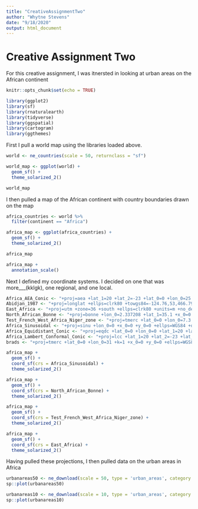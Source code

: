 ```yaml
---
title: "CreativeAssignmentTwo"
author: "Whytne Stevens"
date: "9/18/2020"
output: html_document
---
```

# Creative Assignment Two

For this creative assignment, I was itnersted in looking at urban areas on the African continent
```r
knitr::opts_chunk$set(echo = TRUE)
```

```r
library(ggplot2)
library(sf)
library(rnaturalearth)
library(tidyverse)
library(ggspatial)
library(cartogram)
library(ggthemes)
```


First I pull a world map using the libraries loaded above.
```r
world <- ne_countries(scale = 50, returnclass = "sf") 

world_map <- ggplot(world) +
  geom_sf() +
  theme_solarized_2()

world_map
```

I then pulled a map of the African continent with country boundaries drawn on the map
```r
africa_countries <- world %>%
  filter(continent == "Africa")

africa_map <- ggplot(africa_countries) +
  geom_sf() + 
  theme_solarized_2()

africa_map
```

```r
africa_map +
  annotation_scale()
```
Next I defined my coordinate systems. I decided on one that was more___(kklgk), one regional, and one local.

```r
Africa_AEA_Conic <- "+proj=aea +lat_1=20 +lat_2=-23 +lat_0=0 +lon_0=25 +x_0=0 +y_0=0 +ellps=WGS84 +datum=WGS84 +units=m +no_defs"
Abidjan_1987 <- "+proj=longlat +ellps=clrk80 +towgs84=-124.76,53,466.79,0,0,0,0 +no_defs"
East_Africa <- "+proj=utm +zone=36 +south +ellps=clrk80 +units=m +no_defs"
North_African_Bonne <- "+proj=bonne +lon_0=2.337208 +lat_1=35.1 +x_0=0 +y_0=0 +a=6378249.2 +b=6356514.999904194 +units=m +no_defs"
Test_French_West_Africa_Niger_zone <- "+proj=tmerc +lat_0=0 +lon_0=7.3 +k=0.999 +x_0=1000000 +y_0=1000000 +ellps=WGS84 +datum=WGS84 +units=m +no_defs"
Africa_Sinusoidal <- "+proj=sinu +lon_0=0 +x_0=0 +y_0=0 +ellps=WGS84 +datum=WGS84 +units=m +no_defs"
Africa_Equidistant_Conic <- "+proj=eqdc +lat_0=0 +lon_0=0 +lat_1=20 +lat_2=-23 +x_0=0 +y_0=0 +ellps=WGS84 +datum=WGS84 +units=m +no_defs "
Africa_Lambert_Conformal_Conic <- "+proj=lcc +lat_1=20 +lat_2=-23 +lat_0=0 +lon_0=25 +x_0=0 +y_0=0 +ellps=WGS84 +datum=WGS84 +units=m +no_defs"
brads <- "+proj=tmerc +lat_0=0 +lon_0=31 +k=1 +x_0=0 +y_0=0 +ellps=WGS84 +units=m +no_defs"
```

```r
africa_map +
  geom_sf() +
  coord_sf(crs = Africa_Sinusoidal) +
  theme_solarized_2()
```

```r
africa_map +
  geom_sf() +
  coord_sf(crs = North_African_Bonne) +
  theme_solarized_2()
```

```r
africa_map +
  geom_sf() +
  coord_sf(crs = Test_French_West_Africa_Niger_zone) +
  theme_solarized_2()
```

```r
africa_map +
  geom_sf() +
  coord_sf(crs = East_Africa) +
  theme_solarized_2()
```
Having pulled these projections, I then pulled data on the urban areas in Africa

```r
urbanareas50 <- ne_download(scale = 50, type = 'urban_areas', category = 'cultural')
sp::plot(urbanareas50)
```

```r
urbanareas10 <- ne_download(scale = 10, type = 'urban_areas', category = 'cultural')
sp::plot(urbanareas10)
```










